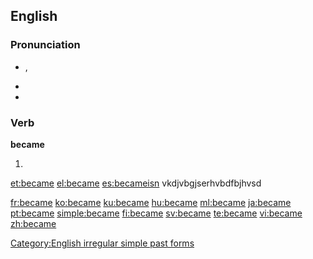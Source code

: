 ==English==

{{rank|point|letter|become|348|became|second|United|free}}

===Pronunciation===
* {{IPA|/bɪˈkeɪm/}}, {{SAMPA|/bI"keIm/}}
* {{audio|en-us-became.ogg|Audio (US)}}
* {{rhymes|eɪm}}
{{hyphenation|be|came}}

===Verb===
'''became'''

# {{simple past of|[[become]]}}

[[Category:English irregular simple past forms]]

[[et:became]]
[[el:became]]
[[es:became]]isn vkdjvbgjserhvbdfbjhvsd

[[fr:became]]
[[ko:became]]
[[ku:became]]
[[hu:became]]
[[ml:became]]
[[ja:became]]
[[pt:became]]
[[simple:became]]
[[fi:became]]
[[sv:became]]
[[te:became]]
[[vi:became]]
[[zh:became]]